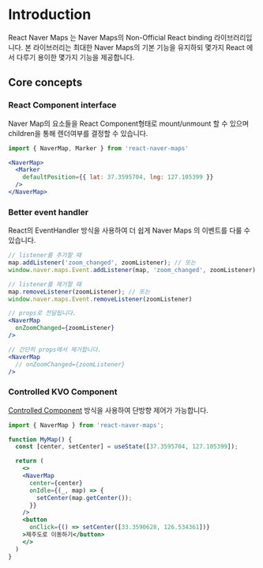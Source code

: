 # Introduction

React Naver Maps 는 Naver Maps의 Non-Official React binding 라이브러리입니다. 본 라이브러리는 최대한 Naver Maps의 기본 기능을 유지하되 
몇가지 React 에서 다루기 용이한 몇가지 기능을 제공합니다.

## Core concepts

### React Component interface

Naver Map의 요소들을 React Component형태로 mount/unmount 할 수 있으며 children을 통해 렌더여부를 결정할 수 있습니다.

``` jsx
import { NaverMap, Marker } from 'react-naver-maps'

<NaverMap>
  <Marker
    defaultPosition={{ lat: 37.3595704, lng: 127.105399 }}
  />
</NaverMap>
```

### Better event handler

React의 EventHandler 방식을 사용하여 더 쉽게 Naver Maps 의 이벤트를 다룰 수 있습니다.

``` js
// listener를 추가할 때
map.addListener('zoom_changed', zoomListener); // 또는 
window.naver.maps.Event.addListener(map, 'zoom_changed', zoomListener)

// listener를 제거할 때
map.removeListener(zoomListener); // 또는
window.naver.maps.Event.removeListener(zoomListener)
```

``` jsx
// props로 전달됩니다.
<NaverMap 
  onZoomChanged={zoomListener}
/>

// 간단히 props에서 제거합니다.
<NaverMap 
  // onZoomChanged={zoomListener}
/>
```

### Controlled KVO Component

[Controlled Component](https://reactjs.org/docs/forms.html#controlled-components) 방식을 사용하여 단방향 제어가 가능합니다.

``` jsx
import { NaverMap } from 'react-naver-maps';

function MyMap() {
  const [center, setCenter] = useState([37.3595704, 127.105399]);

  return (
    <>
    <NaverMap
      center={center}
      onIdle={(_, map) => {
        setCenter(map.getCenter());
      }}
    />
    <button
      onClick={() => setCenter([33.3590628, 126.534361])}
    >제주도로 이동하기</button>
    </>
  )
}

```
